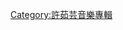 {{brClear}}
{{Navbox Musical artist
|title      = [[許茹芸]]
|state = {{{state|autocollapse}}}
|bodyclass  = hlist
|name       = 許茹芸
|background = solo_singer
|above = 

|group1 = 專輯
|list1 = 
*[[討好]]（1995）
*[[淚海]]（1996）
*[[如果雲知道]]（1996）
*[[日光機場]]（1997）
*[[我依然愛你]]（1998）
*[[你是最ㄞˋ]]（1998）
*[[真愛無敵]]（1999）
*[[難得好天氣]]（2000）
*[[花咲]]（2000）
*[[只說給你聽]]（2001）
*[[芸開了]]（2002）
*[[許茹芸的愛情電影主題曲－雲且留住]]（2003）
*[[北緯六十六度]]（2007）
*[[愛·旅行·一公里]]（2009）
*[[許茹芸的微醺音樂：你聽見了我嗎？]]（2011）
*[[奇蹟 (許茹芸專輯)|奇蹟]]（2014）
*[[綻放的綻放的綻放]]（2018）

|group2 = 精選輯
|list2 = 
*[[茹此精彩13首 (香港版)]]（1997）
*[[茹此精彩13首 (台灣版)]]（1997）
*[[流金十載－許茹芸全記錄]]（2000）
*[[單身日記]]（2001）
*[[我愛夜]]（2003）
*[[國語真經典]]（2005）
*[[永遠的朋友典藏精選]]（2007）
*[[好歌茹芸]]（2011）

|group3 = EP／單曲
|list3 = 
*[[鄰居 (單曲)|鄰居]]（1996）
*[[蝸牛 (許茹芸單曲)|蝸牛]]（1999）
*[[好聽]]（2007）


|group4 = 粵語EP
|list4 = [[我就是這麼快樂]]（1999）

|group5 = 演奏專輯
|list5 = [[鋼琴記事簿]]（1999）
}}<includeonly>
[[Category:許茹芸音樂專輯]]
</includeonly><noinclude>
[[Category:臺灣歌手模板|{{PAGENAME}}]]
</noinclude>